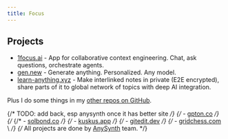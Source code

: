```yaml
---
title: Focus
---
```


## Projects

- [1focus.ai](https://1focus.ai) - App for collaborative context engineering. Chat, ask questions, orchestrate agents.
- [gen.new](https://gen.new) - Generate anything. Personalized. Any model.
- [learn-anything.xyz](https://learn-anything.xyz) - Make interlinked notes in private (E2E encrypted), share parts of it to global network of topics with deep AI integration.

Plus I do some things in my [other repos on GitHub](https://github.com/nikivdev).

{/* TODO: add back, esp anysynth once it has better site */}
{/* - [gpton.co](https://gpton.co) */}
{/* {/\* - [solbond.co](https://solbond.co) */}
{/* - [kuskus.app](https://kuskus.app) */}
{/* - [gitedit.dev](https://gitedit.dev) */}
{/* - [gridchess.com](https://gridchess.com) \ */}
{/* All projects are done by [AnySynth](https://anysynth.co) team. */}
